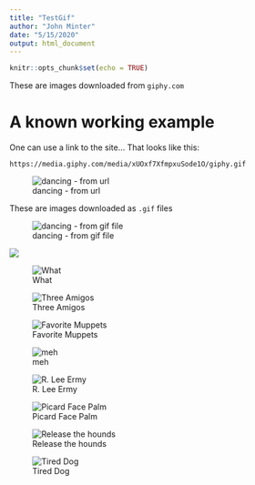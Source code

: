 ```yaml
---
title: "TestGif"
author: "John Minter"
date: "5/15/2020"
output: html_document
---
```


```r
knitr::opts_chunk$set(echo = TRUE)
```

These are images downloaded from `giphy.com`

# A known working example

One can use a link to the site... That looks like this:

```
https://media.giphy.com/media/xUOxf7XfmpxuSode1O/giphy.gif
```


![dancing - from url](https://media.giphy.com/media/xUOxf7XfmpxuSode1O/giphy.gif)

These are images downloaded as `.gif` files

![dancing - from gif file](img/dancing.gif)


![](img/miss_piggy.gif)

![What](img/rodney.gif)

![Three Amigos](img/three_amigos.gif)


![Favorite Muppets](img/muppets_library.gif)


![meh](img/meh.gif)

![R. Lee Ermy](img/ermy.gif)


![Picard Face Palm](img/picard.gif)

![Release the hounds](img/hounds.gif)


![Tired Dog](img/tired_dog.gif)